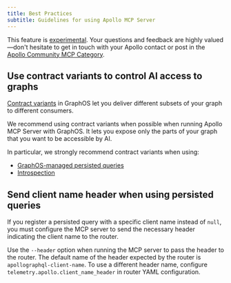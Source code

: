 ```yaml
---
title: Best Practices
subtitle: Guidelines for using Apollo MCP Server
---
```


<ExperimentalFeature>

This feature is [experimental](/graphos/resources/feature-launch-stages#experimental). Your questions and feedback are highly valued—don't hesitate to get in touch with your Apollo contact or post in the [Apollo Community MCP Category](https://community.apollographql.com/c/mcp-server/41).

</ExperimentalFeature>

## Use contract variants to control AI access to graphs

[Contract variants](/graphos/platform/schema-management/delivery/contracts/overview) in GraphOS let you deliver different subsets of your graph to different consumers.

We recommend using contract variants when possible when running Apollo MCP Server with GraphOS. It lets you expose only the parts of your graph that you want to be accessible by AI. 

In particular, we strongly recommend contract variants when using:
- [GraphOS-managed persisted queries](/apollo-mcp-server/guides#graphos-managed-persisted-queries)
- [Introspection](/apollo-mcp-server/guides#introspection)


## Send client name header when using persisted queries

If you register a persisted query with a specific client name instead of `null`, you must configure the MCP server to send the necessary header indicating the client name to the router. 

Use the `--header` option when running the MCP server to pass the header to the router. The default name of the header expected by the router is `apollographql-client-name`. To use a different header name, configure `telemetry.apollo.client_name_header` in router YAML configuration. 
